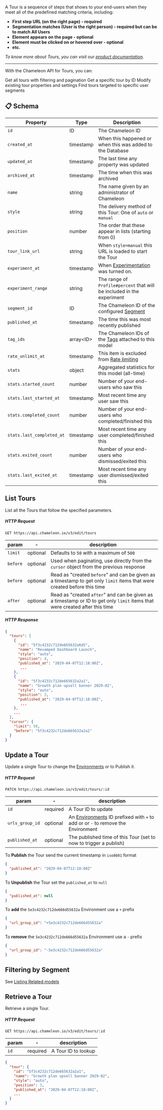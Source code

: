 A Tour is a sequence of steps that shows to your end-users when they meet all of the predefined matching criteria, including:

- **First step URL (on the right page) - required**
- **Segmentation matches (User is the right person) - required but can be to match All Users**
- **Element appears on the page - optional**
- **Element must be clicked on or hovered over - optional**
- **etc.**

*To know more about Tours, you can visit our [product documentation](https://help.chameleon.io/en/collections/74747-tours).*

------



With the Chameleon API for Tours, you can:

<CardGroup cols={2}>
  <Card title="List Tours" icon="list" href="#list-tours">
    Get all tours with filtering and pagination
  </Card>
  <Card title="Retrieve Tour" icon="eye" href="#retrieve-a-tour">
    Get a specific tour by ID
  </Card>
  <Card title="Update Tour" icon="pen" href="#update-a-tour">
    Modify existing tour properties and settings
  </Card>
  <Card title="Filter by Segment" icon="filter" href="#filtering-by-segment">
    Find tours targeted to specific user segments
  </Card>
</CardGroup>



## 📋 Schema

| Property | Type | Description |
| --- | --- | --- |
| `id` | ID | The Chameleon ID |
| `created_at` | timestamp | When this happened or when this was added to the Database |
| `updated_at` | timestamp | The last time any property was updated |
| `archived_at` | timestamp | The time when this was archived |
| `name` | string | The name given by an administrator of Chameleon |
| `style` | string | The delivery method of this Tour: One of `auto` or `manual` |
| `position` | number | The order that these appear in lists (starting from 0) |
| `tour_link_url` | string | When `style=manual` this URL is loaded to start the Tour |
| `experiment_at` | timestamp | When [Experimentation](https://help.chameleon.io/en/articles/1069709-a-b-testing-chameleon-tours) was turned on. |
| `experiment_range` | string | The range of `Profile#percent` that will be included in the experiment |
| `segment_id` | ID | The Chameleon ID of the configured [Segment](/api/segments#schema) |
| `published_at` | timestamp | The time this was most recently published |
| `tag_ids` | array&lt;ID&gt; | The Chameleon IDs of the [Tags](/api/tags) attached to this model |
| `rate_unlimit_at` | timestamp | This item is excluded from [Rate limiting](https://help.chameleon.io/en/articles/3513345-rate-limiting-experiences) |
| `stats` | object | Aggregated statistics for this model (all-time) |
| `stats.started_count` | number | Number of your end-users who saw this |
| `stats.last_started_at` | timestamp | Most recent time any user saw this |
| `stats.completed_count` | number | Number of your end-users who completed/finished this |
| `stats.last_completed_at` | timestamp | Most recent time any user completed/finished this |
| `stats.exited_count` | number | Number of your end-users who dismissed/exited this |
| `stats.last_exited_at` | timestamp | Most recent time any user dismissed/exited this |


## List Tours

List all the  Tours that follow the specified parameters.

##### HTTP Request

```
GET https://api.chameleon.io/v3/edit/tours
```

| param  | -        | description                                                  |
| ------ | -------- | ------------------------------------------------------------ |
| `limit`  | optional | Defaults to `50` with a maximum of `500`                     |
| `before` | optional | Used when paginating, use directly from the `cursor` object from the previous response |
| `before` | optional | Read as "created `before`" and can be given as a timestamp to get only `limit` items that were created before this time |
| `after`  | optional | Read as "created `after`" and can be given as a timestamp or ID to get only `limit` items that were created after this time |

##### HTTP Response

```json
{
  "tours": [
    {
      "id": "5f3c4232c712de665632a6d5",
      "name": "Revamped Dashboard Launch",
      "style": "auto",
      "position": 4,
      "published_at": "2029-04-07T12:18:00Z",
       ...
    },
    {
      "id": "5f3c4232c712de665632a2a1",
      "name": "Growth plan upsell banner 2029-02",
      "style": "auto",
      "position": 3,
      "published_at": "2029-04-07T12:18:00Z",
       ...
    },
    ...
  ],
  "cursor": {
    "limit": 50,
    "before": "5f3c4232c712de665632a2a1"
  }
}
```

## Update a Tour

Update a single Tour to change the [Environments](/api/urls) or to Publish it.

##### HTTP Request

```
PATCH https://api.chameleon.io/v3/edit/tours/:id
```

| param           | -        | description                                                                                     |
|-----------------|----------|-------------------------------------------------------------------------------------------------|
| `id`            | required | A Tour ID to update                                                                             |
| `urls_group_id` | optional | An [Environments](/api/urls) ID prefixed with `+` to add or or `-` to remove the Environment |
| `published_at`  | optional | The published time of this Tour (set to now to trigger a publish)                               |


To **Publish** the Tour send the current timestamp in `iso8601` format

```json
{
  "published_at": "2029-04-07T12:18:00Z"
}
```

To **Unpublish** the Tour set the `published_at` to `null`

```json
{
  "published_at": null
}
```

To **add** the `5e3c4232c712de666d55632a` Environment use a `+` prefix

```json
{
  "url_group_id": "+5e3c4232c712de666d55632a"
}
```


To **remove** the `5e3c4232c712de666d55632a` Environment use a `-` prefix

```json
{
  "url_group_id": "-5e3c4232c712de666d55632a"
}
```


## Filtering by Segment

See [Listing Related models](/api/segments#segment-experiences-index)

## Retrieve a Tour

Retrieve a single Tour.

##### HTTP Request

```
GET https://api.chameleon.io/v3/edit/tours/:id
```

| param | -        | description         |
| ----- | -------- | ------------------- |
| `id`    | required | A Tour ID to lookup |

```json
{
  "tour": {
    "id": "5f3c4232c712de665632a2a1",
    "name": "Growth plan upsell banner 2029-02",
    "style": "auto",
    "position": 3,
    "published_at": "2029-04-07T12:18:00Z",
    ...
  }
}
```
